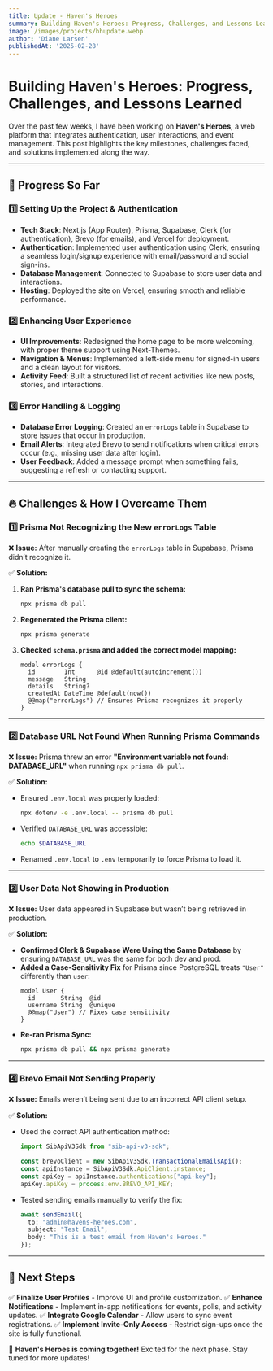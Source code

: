 ```yaml
---
title: Update - Haven's Heroes
summary: Building Haven's Heroes: Progress, Challenges, and Lessons Learned
image: /images/projects/hhupdate.webp
author: 'Diane Larsen'
publishedAt: '2025-02-28'
---
```




# Building Haven's Heroes: Progress, Challenges, and Lessons Learned

Over the past few weeks, I have been working on **Haven's Heroes**, a web platform that integrates authentication, user interactions, and event management. This post highlights the key milestones, challenges faced, and solutions implemented along the way.

---

## **🚀 Progress So Far**

### **1️⃣ Setting Up the Project & Authentication**
- **Tech Stack**: Next.js (App Router), Prisma, Supabase, Clerk (for authentication), Brevo (for emails), and Vercel for deployment.
- **Authentication**: Implemented user authentication using Clerk, ensuring a seamless login/signup experience with email/password and social sign-ins.
- **Database Management**: Connected to Supabase to store user data and interactions.
- **Hosting**: Deployed the site on Vercel, ensuring smooth and reliable performance.

### **2️⃣ Enhancing User Experience**
- **UI Improvements**: Redesigned the home page to be more welcoming, with proper theme support using Next-Themes.
- **Navigation & Menus**: Implemented a left-side menu for signed-in users and a clean layout for visitors.
- **Activity Feed**: Built a structured list of recent activities like new posts, stories, and interactions.

### **3️⃣ Error Handling & Logging**
- **Database Error Logging**: Created an `errorLogs` table in Supabase to store issues that occur in production.
- **Email Alerts**: Integrated Brevo to send notifications when critical errors occur (e.g., missing user data after login).
- **User Feedback**: Added a message prompt when something fails, suggesting a refresh or contacting support.

---

## **🔥 Challenges & How I Overcame Them**

### **1️⃣ Prisma Not Recognizing the New `errorLogs` Table**
❌ **Issue:** After manually creating the `errorLogs` table in Supabase, Prisma didn’t recognize it.

✅ **Solution:**
1. **Ran Prisma's database pull to sync the schema:**
   ```bash
   npx prisma db pull
   ```
2. **Regenerated the Prisma client:**
   ```bash
   npx prisma generate
   ```
3. **Checked `schema.prisma` and added the correct model mapping:**
   ```prisma
   model errorLogs {
     id        Int      @id @default(autoincrement())
     message   String
     details   String?
     createdAt DateTime @default(now())
     @@map("errorLogs") // Ensures Prisma recognizes it properly
   }
   ```

---

### **2️⃣ Database URL Not Found When Running Prisma Commands**
❌ **Issue:** Prisma threw an error **"Environment variable not found: DATABASE_URL"** when running `npx prisma db pull`.

✅ **Solution:**
- Ensured `.env.local` was properly loaded:
  ```bash
  npx dotenv -e .env.local -- prisma db pull
  ```
- Verified `DATABASE_URL` was accessible:
  ```bash
  echo $DATABASE_URL
  ```
- Renamed `.env.local` to `.env` temporarily to force Prisma to load it.

---

### **3️⃣ User Data Not Showing in Production**
❌ **Issue:** User data appeared in Supabase but wasn’t being retrieved in production.

✅ **Solution:**
- **Confirmed Clerk & Supabase Were Using the Same Database** by ensuring `DATABASE_URL` was the same for both dev and prod.
- **Added a Case-Sensitivity Fix** for Prisma since PostgreSQL treats `"User"` differently than `user`:
  ```prisma
  model User {
    id       String  @id
    username String  @unique
    @@map("User") // Fixes case sensitivity
  }
  ```
- **Re-ran Prisma Sync:**
  ```bash
  npx prisma db pull && npx prisma generate
  ```

---

### **4️⃣ Brevo Email Not Sending Properly**
❌ **Issue:** Emails weren’t being sent due to an incorrect API client setup.

✅ **Solution:**
- Used the correct API authentication method:
  ```ts
  import SibApiV3Sdk from "sib-api-v3-sdk";
  
  const brevoClient = new SibApiV3Sdk.TransactionalEmailsApi();
  const apiInstance = SibApiV3Sdk.ApiClient.instance;
  const apiKey = apiInstance.authentications["api-key"];
  apiKey.apiKey = process.env.BREVO_API_KEY;
  ```
- Tested sending emails manually to verify the fix:
  ```ts
  await sendEmail({
    to: "admin@havens-heroes.com",
    subject: "Test Email",
    body: "This is a test email from Haven's Heroes."
  });
  ```

---

## **🎯 Next Steps**
✅ **Finalize User Profiles** - Improve UI and profile customization.
✅ **Enhance Notifications** - Implement in-app notifications for events, polls, and activity updates.
✅ **Integrate Google Calendar** - Allow users to sync event registrations.
✅ **Implement Invite-Only Access** - Restrict sign-ups once the site is fully functional.

🚀 **Haven's Heroes is coming together!** Excited for the next phase. Stay tuned for more updates!

